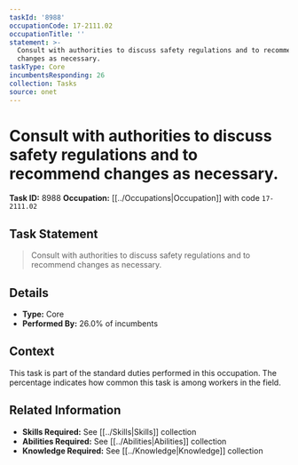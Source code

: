 ```yaml
---
taskId: '8988'
occupationCode: 17-2111.02
occupationTitle: ''
statement: >-
  Consult with authorities to discuss safety regulations and to recommend
  changes as necessary.
taskType: Core
incumbentsResponding: 26
collection: Tasks
source: onet
---
```

# Consult with authorities to discuss safety regulations and to recommend changes as necessary.

**Task ID:** 8988
**Occupation:** [[../Occupations|Occupation]] with code `17-2111.02`

## Task Statement

> Consult with authorities to discuss safety regulations and to recommend changes as necessary.

## Details

- **Type:** Core
- **Performed By:** 26.0% of incumbents

## Context

This task is part of the standard duties performed in this occupation. The percentage indicates how common this task is among workers in the field.

## Related Information

- **Skills Required:** See [[../Skills|Skills]] collection
- **Abilities Required:** See [[../Abilities|Abilities]] collection
- **Knowledge Required:** See [[../Knowledge|Knowledge]] collection
